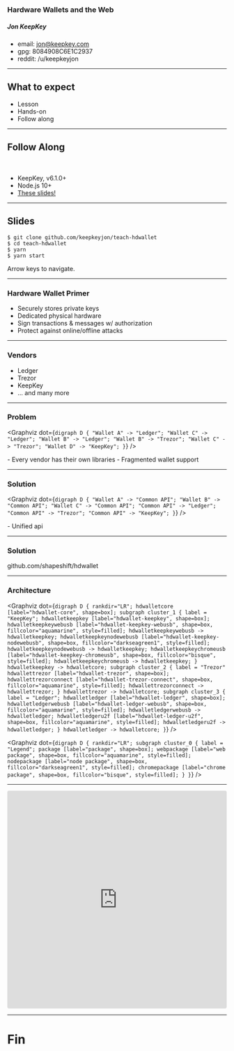 

### Hardware Wallets and the Web

##### Jon KeepKey
- email: jon@keepkey.com
- gpg: 8084908C6E1C2937
- reddit: /u/keepkeyjon

----

## What to expect

* Lesson
* Hands-on
* Follow along

----

## Follow Along

<Horizontal>

<div style="margin: 50px">
  <QRCode
    value="https://github.com/keepkeyjon/teach-hdwallet"
    size="340"
    includeMargin="true"
  />
</div>

- KeepKey, v6.1.0+
- Node.js 10+
- [These slides!](https://github.com/keepkeyjon/teach-hdwallet)

</Horizontal>

----

## Slides

```
$ git clone github.com/keepkeyjon/teach-hdwallet
$ cd teach-hdwallet
$ yarn
$ yarn start
```

Arrow keys to navigate.

----

### Hardware Wallet Primer

* Securely stores private keys
* Dedicated physical hardware
* Sign transactions & messages w/ authorization
* Protect against online/offline attacks

----

### Vendors

- Ledger
- Trezor
- KeepKey
- ... and many more

----

### Problem

<Graphviz dot={`
  digraph D {
    "Wallet A" -> "Ledger";
    "Wallet C" -> "Ledger";
    "Wallet B" -> "Ledger";
    "Wallet B" -> "Trezor";
    "Wallet C" -> "Trezor";
    "Wallet D" -> "KeepKey";
  }
`} />

<Notes>
- Every vendor has their own libraries
- Fragmented wallet support
</Notes>

----

### Solution

<Graphviz dot={`
  digraph D {
    "Wallet A" -> "Common API";
    "Wallet B" -> "Common API";
    "Wallet C" -> "Common API";
    "Common API" -> "Ledger";
    "Common API" -> "Trezor";
    "Common API" -> "KeepKey";
  }
`} />

<Notes>
- Unified api
</Notes>

----

### Solution

github.com/shapeshift/hdwallet

----

### Architecture

<Split>

<Graphviz dot={`
  digraph D {
    rankdir="LR";
    hdwalletcore [label="hdwallet-core", shape=box];
    subgraph cluster_1 {
      label = "KeepKey";
      hdwalletkeepkey [label="hdwallet-keepkey", shape=box];
      hdwalletkeepkeywebusb [label="hdwallet-keepkey-webusb", shape=box, fillcolor="aquamarine", style=filled];
      hdwalletkeepkeywebusb -> hdwalletkeepkey;
      hdwalletkeepkeynodewebusb [label="hdwallet-keepkey-nodewebusb", shape=box, fillcolor="darkseagreen1", style=filled];
      hdwalletkeepkeynodewebusb -> hdwalletkeepkey;
      hdwalletkeepkeychromeusb [label="hdwallet-keepkey-chromeusb", shape=box, fillcolor="bisque", style=filled];
      hdwalletkeepkeychromeusb -> hdwalletkeepkey;
    }
    hdwalletkeepkey -> hdwalletcore;
    subgraph cluster_2 {
      label = "Trezor"
      hdwallettrezor [label="hdwallet-trezor", shape=box];
      hdwallettrezorconnect [label="hdwallet-trezor-connect", shape=box, fillcolor="aquamarine", style=filled];
      hdwallettrezorconnect -> hdwallettrezor;
    }
    hdwallettrezor -> hdwalletcore;
    subgraph cluster_3 {
      label = "Ledger";
      hdwalletledger [label="hdwallet-ledger", shape=box];
      hdwalletledgerwebusb [label="hdwallet-ledger-webusb", shape=box, fillcolor="aquamarine", style=filled];
      hdwalletledgerwebusb -> hdwalletledger;
      hdwalletledgeru2f [label="hdwallet-ledger-u2f", shape=box, fillcolor="aquamarine", style=filled];
      hdwalletledgeru2f -> hdwalletledger;
    }
    hdwalletledger -> hdwalletcore;
  }
`} />

<Graphviz dot={`
  digraph D {
    rankdir="LR";
    subgraph cluster_0 {
      label = "Legend";
      package [label="package", shape=box];
      webpackage [label="web package", shape=box, fillcolor="aquamarine", style=filled];
      nodepackage [label="node package", shape=box, fillcolor="darkseagreen1", style=filled];
      chromepackage [label="chrome package", shape=box, fillcolor="bisque", style=filled];
    }
  }
`} />

</Split>

----

<iframe src="https://codesandbox.io/embed/magical-matsumoto-s3jxs?fontsize=14" title="magical-matsumoto-s3jxs" allow="geolocation; microphone; camera; midi; vr; accelerometer; gyroscope; payment; ambient-light-sensor; encrypted-media; usb" style="width:100%; height:500px; border:0; border-radius: 4px; overflow:hidden;" sandbox="allow-modals allow-forms allow-popups allow-scripts allow-same-origin"></iframe>

----

# Fin